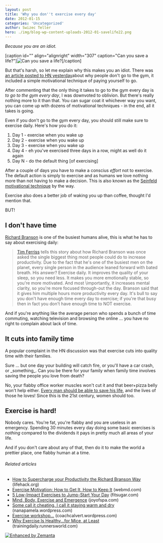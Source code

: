 ```yaml
---
layout: post
title: 'Why you don''t exercise every day'
date: 2012-01-15
categories: 'Uncategorized'
author: Swizec Teller
hero: ./img/blog-wp-content-uploads-2012-01-savelife22.png
---
```

_Because you are an idiot._



\[caption id="" align="alignright" width="307" caption="Can you save a life?"]![Can you save a life?](./img/blog-wp-content-uploads-2012-01-savelife22.png "Can you save a life?")\[/caption]



But that's harsh, so let me explain why this makes you an idiot. There was [an article posted to HN yesterday](http://news.ycombinator.com/item?id=3464853)about why people don't go to the gym, it included a simple motivational technique of paying yourself to go.



After commenting that the only thing it takes to go to the gym every day is _to go to the gym every day_, I was downvoted to oblivion. But there's really nothing more to it than that. You can sugar coat it whichever way you want, you can come up with dozens of motivational techniques - in the end, all it takes is going.



Even if you don't go to the gym every day, you should still make sure to exercise daily. Here's how you do it:

1. Day 1 - exercise when you wake up
2. Day 2 - exercise when you wake up
3. Day 3 - exercise when you wake up
4. Day 4 - eh you've exercised three days in a row, might as well do it again
5. Day N - do the default thing \[of exercising]

After a couple of days you have to make a conscius _effort_ not to exercise. The default action is simply to exercise and as humans we love nothing more than not having to make a decision. This is also known as the [Seinfeld motivational technique](http://theclosetentrepreneur.com/seinfelds-secret-motivational-technique) by the way.



Exercise also does a better job of waking you up than coffee, thought I'd mention that.



BUT!

## I don't have time

[Richard Branson](http://www.crunchbase.com/person/richard-branson "Richard Branson") is one of the busiest humans alive, this is what he has to say about exercising daily:

> [Tim Ferriss](http://www.fourhourworkweek.com/ "Timothy Ferriss") tells this story about how Richard Branson was once asked the single biggest thing most people could do to increase productivity. Due to the fact that he's one of the busiest men on the planet, every single person in the audience leaned forward with bated breath. His answer? Exercise daily. It improves the quality of your sleep, so you need less. It makes you more emotionally stable, so you're more motivated. And most \\importantly, it increases mental clarity, so you're more focused through-out the day. Branson said that it gives him multiple hours more productivity every day. It's bull to say you don't have enough time every day to exercise; if you're that busy then in fact you don't have enough time to NOT exercise.

And if you're anything like the average person who spends a bunch of time commuting, watching television and browsing the online ... you have no right to complain about lack of time.

## It cuts into family time

A popular complaint in the HN discussion was that exercise cuts into quality time with their families.



Sure ... but one day your building will catch fire, or you'll have a car crash, or \_something\_. Can you be there for your family when family time involves saving the people you love from death?



No, your flabby office worker muscles won't cut it and that beer+pizza belly won't help either. [Every man should be able to save his life](http://artofmanliness.com/2009/09/15/every-man-should-be-able-to-save-his-own-life-5-fitness-benchmarks-a-man-must-master/), and the lives of those he loves! Since this is the 21st century, women should too.

## Exercise is hard!

Nobody cares. You're fat, you're flabby and you are useless in an emergency. Spending 30 minutes every day doing some basic exercises is _nothing_ compared to the dividends it pays in pretty much all areas of your life.



And if you don't care about any of that, then do it to make the world a prettier place, one flabby human at a time.

###### Related articles

- [How to Supercharge your Productivity the Richard Branson Way](http://www.lifehack.org/articles/productivity/how-to-supercharge-your-productivity-the-richard-branson-way.html) (lifehack.org)
- [Exercise Motivation: How to Get It, How to Keep It](http://www.webmd.com/fitness-exercise/features/exercise-motivation?src=RSS_PUBLIC) (webmd.com)
- [5 Low-Impact Exercises to Jump-Start Your Day](http://www.fitsugar.com/Low-Impact-Exercises-Morning-Workouts-19414062) (fitsugar.com)
- [Mind, Body, Exercise and Emergence](http://www.joyofspa.com/mind-body-exercise-and-emergence) (joyofspa.com)
- [Some call it cheating. I call it staying warm and dry](http://nanapamela.wordpress.com/2012/01/14/some-call-it-cheating-i-call-it-staying-warm-and-dry/) (nanapamela.wordpress.com)
- [Exercise workshop...](http://coachcalvert.wordpress.com/2012/01/06/exercise-workshop/) (coachcalvert.wordpress.com)
- [Why Exercise Is Healthy...for Mice, at Least](http://trainingdaily.runnersworld.com/2012/01/why-exercise-is-healthy-for-mice-at-least/) (trainingdaily.runnersworld.com)

[![Enhanced by Zemanta](http://img.zemanta.com/zemified_e.png?x-id=e93f614a-7984-4f7c-bf86-7653bd2218bd)](http://www.zemanta.com/ "Enhanced by Zemanta")